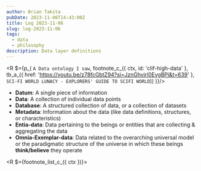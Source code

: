 ```yaml
---
author: Brian Takita
pubDate: 2023-11-06T14:43:00Z
title: Log 2023-11-06
slug: log-2023-11-06
tags:
  - data
  - philosophy
description: Data layer definitions
---
```


<R $={p_(
	`A Data ontology I saw`,
	footnote_c_({ ctx, id: 'clif-high-data' },
		tb_a_({ href: 'https://youtu.be/z78fcGbtZ94?si=JznGhvjrl0EvgBPj&t=639' },
			`SCI-FI WORLD LUNACY - EXPLORERS' GUIDE TO SCIFI WORLD`))
)}/>

- **Datum**: A single piece of information
- **Data**: A collection of individual data points
- **Database**: A structured collection of data, or a collection of datasets
- **Metadata**: Information about the data (like data definitions, structures, or characteristics)
- **Entia-data**: Data pertaining to the beings or entities that are collecting & aggregating the data
- **Omnia-Exemplar-data**: Data related to the overarching universal model or the paradigmatic structure of the
universe in which these beings **think/believe** they operate

<R $={footnote_list_c_({ ctx })}></R>
